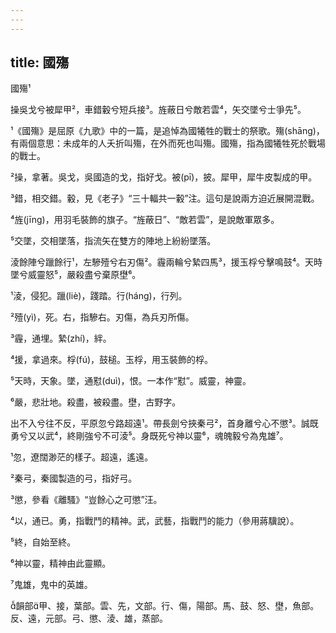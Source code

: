 ```yaml
---
---
---
```

title: 國殤
---




國殤¹

操吳戈兮被犀甲²，車錯轂兮短兵接³。旌蔽日兮敵若雲⁴，矢交墜兮士爭先⁵。

¹《國殤》是屈原《九歌》中的一篇，是追悼為國犧牲的戰士的祭歌。殤(shāng)，有兩個意思：未成年的人夭折叫殤，在外而死也叫殤。國殤，指為國犧牲死於戰場的戰士。

²操，拿著。吳戈，吳國造的戈，指好戈。被(pī)，披。犀甲，犀牛皮製成的甲。

³錯，相交錯。轂，見《老子》“三十輻共一轂”注。這句是說兩方迫近展開混戰。

⁴旌(jīng)，用羽毛裝飾的旗子。“旌蔽日”、“敵若雲”，是說敵軍眾多。

⁵交墜，交相墜落，指流矢在雙方的陣地上紛紛墜落。

淩餘陣兮躐餘行¹，左驂殪兮右刃傷²。霾兩輪兮縶四馬³，援玉桴兮擊鳴鼓⁴。天時墜兮威靈怒⁵，嚴殺盡兮棄原壄⁶。

¹淩，侵犯。躐(liè)，踐踏。行(háng)，行列。

²殪(yì)，死。右，指驂右。刃傷，為兵刃所傷。

³霾，通埋。縶(zhí)，絆。

⁴援，拿過來。桴(fú)，鼓槌。玉桴，用玉裝飾的桴。

⁵天時，天象。墜，通懟(duì)，恨。一本作“懟”。威靈，神靈。

⁶嚴，悲壯地。殺盡，被殺盡。壄，古野字。

出不入兮往不反，平原忽兮路超遠¹。帶長劍兮挾秦弓²，首身離兮心不懲³。誠既勇兮又以武⁴，終剛強兮不可淩⁵。身既死兮神以靈⁶，魂魄毅兮為鬼雄⁷。

¹忽，遼闊渺茫的樣子。超遠，遙遠。

²秦弓，秦國製造的弓，指好弓。

³懲，參看《離騷》“豈餘心之可懲”汪。

⁴以，通已。勇，指戰鬥的精神。武，武藝，指戰鬥的能力（參用蔣驥說）。

⁵終，自始至終。

⁶神以靈，精神由此靈顯。

⁷鬼雄，鬼中的英雄。

韻部甲、接，葉部。雲、先，文部。行、傷，陽部。馬、鼓、怒、壄，魚部。反、遠，元部。弓、懲、淩、雄，蒸部。